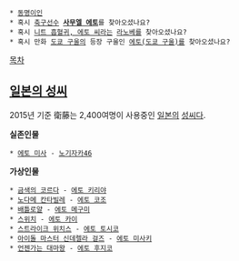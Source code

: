 * [[동명이인]]
 * 혹시 [[축구]]선수 '''[[사무엘 에토]]'''를 찾아오셨나요? 
 * 혹시 [[니트 흡혈귀, 에토 씨]]라는 [[라노베]]를 찾아오셨나요?
 * 혹시 만화 [[도쿄 구울]]의 등장 구울인 [[에토(도쿄 구울)]]를 찾아오셨나요?

[[목차]]
== [[일본의 성씨]] ==
2015년 기준 衛藤는 2,400여명이 사용중인 [[일본]]의 [[성씨]]다.


'''실존인물'''
 * [[에토 미사]] - [[노기자카46]]
'''가상인물'''
 * [[금색의 코르다]] - [[에토 키리야]]
 * [[노다메 칸타빌레]] - [[에토 코조]]
 * [[배틀로얄]] - [[에토 메구미]]
 * [[스위치]] - [[에토 카이]]
 * [[스트라이크 위치스]] - [[에토 토시코]]
 * [[아이돌 마스터 신데렐라 걸즈]] - [[에토 미사키]]
 * [[언젠가는 대마왕]] - [[에토 후지코]]
